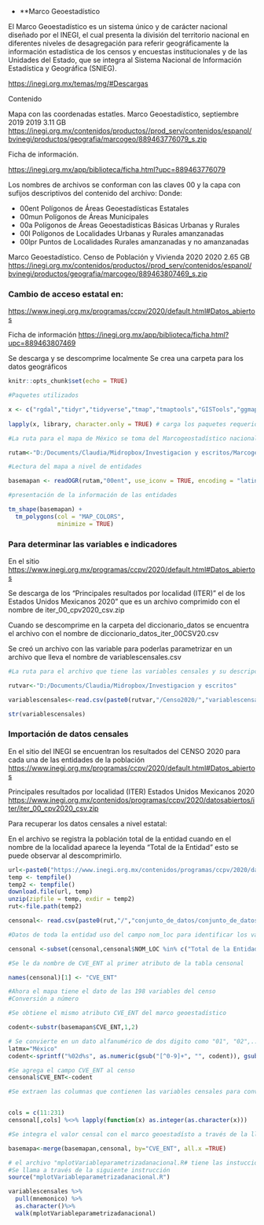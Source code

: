 

- **Marco Geoestadístico

El Marco Geoestadístico es un sistema único y de carácter nacional diseñado por el INEGI, el cual presenta la división del territorio nacional en diferentes niveles de desagregación para referir geográficamente la información estadística de los censos y encuestas institucionales y de las Unidades del Estado, que se integra al Sistema Nacional de Información Estadística y Geográfica (SNIEG).

<https://inegi.org.mx/temas/mg/#Descargas>

Contenido

Mapa con las coordenadas estatles.
Marco Geoestadístico, septiembre 2019 2019 3.11 GB
<https://inegi.org.mx/contenidos/productos//prod_serv/contenidos/espanol/bvinegi/productos/geografia/marcogeo/889463776079_s.zip>


Ficha de información.

<https://inegi.org.mx/app/biblioteca/ficha.html?upc=889463776079>

Los nombres de archivos se conforman con las claves 00 y la capa con sufijos descriptivos del contenido del archivo:
Donde:

 * 00ent Polígonos de Áreas Geoestadísticas Estatales
 * 00mun Polígonos de Áreas Municipales
 * 00a Polígonos de Áreas Geoestadísticas Básicas Urbanas y Rurales
 * 00l Polígonos de Localidades Urbanas y Rurales amanzanadas
 * 00lpr Puntos de Localidades Rurales amanzanadas y no amanzanadas



Marco Geoestadístico. Censo de Población y Vivienda 2020 2020 2.65 GB
<https://inegi.org.mx/contenidos/productos//prod_serv/contenidos/espanol/bvinegi/productos/geografia/marcogeo/889463807469_s.zip>

### Cambio de acceso estatal en:

<https://www.inegi.org.mx/programas/ccpv/2020/default.html#Datos_abiertos>

Ficha de información
<https://inegi.org.mx/app/biblioteca/ficha.html?upc=889463807469>

Se descarga y se descomprime localmente
Se crea una carpeta para los datos geográficos

```r
knitr::opts_chunk$set(echo = TRUE)
```

```r
#Paquetes utilizados

x <- c("rgdal","tidyr","tidyverse","tmap","tmaptools","GISTools","ggmap","glue","magrittr")
       
lapply(x, library, character.only = TRUE) # carga los paquetes requeridos


```

```r
#La ruta para el mapa de México se toma del Marcogeostadístico nacional

rutam<-"D:/Documents/Claudia/Midropbox/Investigacion y escritos/Marcogeoestadisticonacional/mg_sep2019_integrado/conjunto_de_datos"

#Lectura del mapa a nivel de entidades

basemapan <- readOGR(rutam,"00ent", use_iconv = TRUE, encoding = "latin1")

#presentación de la información de las entidades

tm_shape(basemapan) +
  tm_polygons(col = "MAP_COLORS",
              minimize = TRUE)

```

### Para determinar las variables e indicadores 

En el sitio <https://www.inegi.org.mx/programas/ccpv/2020/default.html#Datos_abiertos>

Se descarga de los "Principales resultados por localidad (ITER)" el de los Estados Unidos Mexicanos 2020" que es un archivo comprimido con el nombre de iter_00_cpv2020_csv.zip

Cuando se descomprime en la carpeta del diccionario_datos se encuentra el archivo con el nombre de diccionario_datos_iter_00CSV20.csv

Se creó un archivo con las variable para poderlas parametrizar en un archivo que lleva el nombre de variablescensales.csv


```r
#La ruta para el archivo que tiene las variables censales y su descripción

rutvar<-"D:/Documents/Claudia/Midropbox/Investigacion y escritos"

variablescensales<-read.csv(paste0(rutvar,"/Censo2020/","variablescensales.csv"),header=TRUE, sep=",",encoding="UTF-8")

str(variablescensales)
```
### Importación de datos censales

En el sitio del INEGI se encuentran los resultados del CENSO 2020 para cada una de las entidades de la población
<https://www.inegi.org.mx/programas/ccpv/2020/default.html#Datos_abiertos>

Principales resultados por localidad (ITER)
Estados Unidos Mexicanos  2020	  
<https://www.inegi.org.mx/contenidos/programas/ccpv/2020/datosabiertos/iter/iter_00_cpv2020_csv.zip>

Para recuperar los datos censales a nivel estatal:

En el archivo se registra la población total de la entidad cuando en el nombre de la localidad aparece la leyenda "Total de la Entidad" esto se puede observar al descomprimirlo.



```r


url<-paste0("https://www.inegi.org.mx/contenidos/programas/ccpv/2020/datosabiertos/iter/iter_00_cpv2020_csv.zip")
temp <- tempfile()
temp2 <- tempfile()
download.file(url, temp)
unzip(zipfile = temp, exdir = temp2)
rut<-file.path(temp2)

censonal<- read.csv(paste0(rut,"/","conjunto_de_datos/conjunto_de_datos_iter_00CSV20.csv"),header=TRUE, sep=",",encoding="UTF-8")

#Datos de toda la entidad uso del campo nom_loc para identificar los valores de las variables a nivel estatal

censonal <-subset(censonal,censonal$NOM_LOC %in% c("Total de la Entidad"))

#Se le da nombre de CVE_ENT al primer atributo de la tabla censonal

names(censonal)[1] <- "CVE_ENT"

#Ahora el mapa tiene el dato de las 198 variables del censo
#Conversión a número

#Se obtiene el mismo atributo CVE_ENT del marco geoestadístico

codent<-substr(basemapan$CVE_ENT,1,2)

# Se convierte en un dato alfanumérico de dos digito como "01", "02",..."32"
latmx="México"
codent<-sprintf("%02d%s", as.numeric(gsub("[^0-9]+", "", codent)), gsub("[0-9]+", "", codent))

#Se agrega el campo CVE_ENT al censo
censonal$CVE_ENT<-codent

#Se extraen las columnas que contienen las variables censales para convertirlas a valores numéricas de tipo entero.


cols = c(11:231)    
censonal[,cols] %<>% lapply(function(x) as.integer(as.character(x)))

#Se integra el valor censal con el marco geoestadísto a través de la llave de la entidad CVE_ENT

basemapa<-merge(basemapan,censonal, by="CVE_ENT", all.x =TRUE) 

# el archivo "mplotVariableparametrizadanacional.R# tiene las instucciones para graficar
#Se llama a través de la siguiente instrucción
source("mplotVariableparametrizadanacional.R")

```



```r

variablescensales %>%
  pull(mnemonico) %>%
  as.character()%>%
  walk(mplotVariableparametrizadanacional)
```

